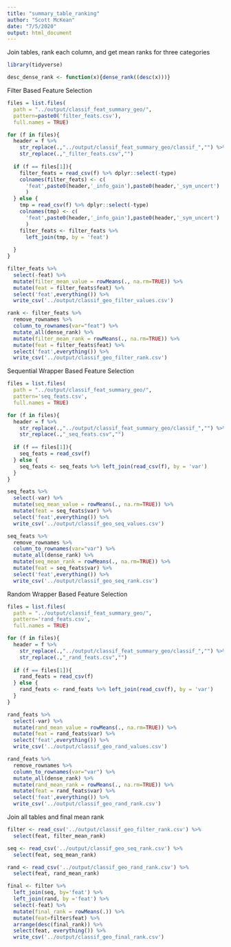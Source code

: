 ```yaml
---
title: "summary_table_ranking"
author: "Scott McKean"
date: "7/5/2020"
output: html_document
---
```


Join tables, rank each column, and get mean ranks for three categories

```r
library(tidyverse)

desc_dense_rank <- function(x){dense_rank((desc(x)))}
```

Filter Based Feature Selection

```r
files = list.files(
  path = "../output/classif_feat_summary_geo/", 
  pattern=paste0('filter_feats.csv'),
  full.names = TRUE)

for (f in files){
  header = f %>%
    str_replace(.,"../output/classif_feat_summary_geo/classif_","") %>%
    str_replace(.,"_filter_feats.csv","")
    
  if (f == files[1]){
    filter_feats = read_csv(f) %>% dplyr::select(-type)
    colnames(filter_feats) <- c(
      'feat',paste0(header,'_info_gain'),paste0(header,'_sym_uncert')
      )
  } else {
    tmp = read_csv(f) %>% dplyr::select(-type)
    colnames(tmp) <- c(
      'feat',paste0(header,'_info_gain'),paste0(header,'_sym_uncert')
      )
    filter_feats <- filter_feats %>%
      left_join(tmp, by = 'feat')
    
  }
}

filter_feats %>%
  select(-feat) %>%
  mutate(filter_mean_value = rowMeans(., na.rm=TRUE)) %>%
  mutate(feat = filter_feats$feat) %>%
  select('feat',everything()) %>%
  write_csv('../output/classif_geo_filter_values.csv')

rank <- filter_feats %>% 
  remove_rownames %>% 
  column_to_rownames(var="feat") %>%
  mutate_all(dense_rank) %>%
  mutate(filter_mean_rank = rowMeans(., na.rm=TRUE)) %>%
  mutate(feat = filter_feats$feat) %>%
  select('feat',everything()) %>% 
  write_csv('../output/classif_geo_filter_rank.csv')
```

Sequential Wrapper Based Feature Selection

```r
files = list.files(
  path = "../output/classif_feat_summary_geo/", 
  pattern='seq_feats.csv',
  full.names = TRUE)

for (f in files){
  header = f %>%
    str_replace(.,"../output/classif_feat_summary_geo/classif_","") %>%
    str_replace(.,"_seq_feats.csv","")
    
  if (f == files[1]){
    seq_feats = read_csv(f)
  } else {
    seq_feats <- seq_feats %>% left_join(read_csv(f), by = 'var')
  }
}

seq_feats %>%
  select(-var) %>%
  mutate(seq_mean_value = rowMeans(., na.rm=TRUE)) %>%
  mutate(feat = seq_feats$var) %>%
  select('feat',everything()) %>%
  write_csv('../output/classif_geo_seq_values.csv')

seq_feats %>% 
  remove_rownames %>% 
  column_to_rownames(var="var") %>%
  mutate_all(dense_rank) %>%
  mutate(seq_mean_rank = rowMeans(., na.rm=TRUE)) %>%
  mutate(feat = seq_feats$var) %>%
  select('feat',everything()) %>% 
  write_csv('../output/classif_geo_seq_rank.csv')
```

Random Wrapper Based Feature Selection

```r
files = list.files(
  path = "../output/classif_feat_summary_geo/", 
  pattern='rand_feats.csv',
  full.names = TRUE)

for (f in files){
  header = f %>%
    str_replace(.,"../output/classif_feat_summary_geo/classif_","") %>%
    str_replace(.,"_rand_feats.csv","")
    
  if (f == files[1]){
    rand_feats = read_csv(f)
  } else {
    rand_feats <- rand_feats %>% left_join(read_csv(f), by = 'var')
  }
}

rand_feats %>%
  select(-var) %>%
  mutate(rand_mean_value = rowMeans(., na.rm=TRUE)) %>%
  mutate(feat = rand_feats$var) %>%
  select('feat',everything()) %>%
  write_csv('../output/classif_geo_rand_values.csv')

rand_feats %>% 
  remove_rownames %>% 
  column_to_rownames(var="var") %>%
  mutate_all(dense_rank) %>%
  mutate(rand_mean_rank = rowMeans(., na.rm=TRUE)) %>%
  mutate(feat = rand_feats$var) %>%
  select('feat',everything()) %>% 
  write_csv('../output/classif_geo_rand_rank.csv')
```

Join all tables and final mean rank

```r
filter <- read_csv('../output/classif_geo_filter_rank.csv') %>%
  select(feat, filter_mean_rank)

seq <- read_csv('../output/classif_geo_seq_rank.csv') %>%
  select(feat, seq_mean_rank)

rand <- read_csv('../output/classif_geo_rand_rank.csv') %>%
  select(feat, rand_mean_rank)

final <- filter %>%
  left_join(seq, by='feat') %>%
  left_join(rand, by ='feat') %>%
  select(-feat) %>%
  mutate(final_rank = rowMeans(.)) %>%
  mutate(feat=filter$feat) %>%
  arrange(desc(final_rank)) %>%
  select(feat, everything()) %>%
  write_csv('../output/classif_geo_final_rank.csv')
```
